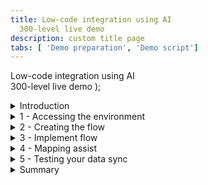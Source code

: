 ```yaml
---
title: Low-code integration using AI
  300-level live demo
description: custom title page
tabs: [ 'Demo preparation', 'Demo script']
---
```


  <span>
    Low-code integration using AI <br /> 300-level live demo
  </span> );

<span id="top"></span>

<details>
<summary>Introduction</summary>

<br/>

Data mapping is among the most important design steps in building an integration flow. This design-time task is usually the most tedious, time-consuming, complex, and error-prone because it requires deep understanding of all the data fields on the source and target systems. Building a successful data mapping also requires business analysis, domain expertise, and technical knowledge on both source and target systems.

<br/>

Our goal in creating Mapping Assist was to simplify and automate data mapping. And when coupled with the extensive list of pre-built, security rich connectors, it can accelerate the delivery of value to the business through integration.

<br/>

This demo uses AI and low-code integration to synchronize contact information between Salesforce and Insightly CRM. We will recognize and automatically match high confidence field matches and recommend and assist with matching other fields where there is lower confidence. The Mapping Assist capability learns from previously accepted matches to raise the confidence levels in the future.

<br/>

Using AI-assisted mapping, we can reduce errors and speed integration development.

<br/>

In the demo, we will execute the following steps: <br/>
•	Access the Cloud Pak for Integration environment and explore the capabilities <br/>
•	Create and implement an API-enabled flow to map the fields for 'contact' between Salesforce and Insightly CRM <br/>
•	Auto-map all fields wherever the matching confidence is higher than 80% <br/>
•	Process relevant and fine-grained field level suggestions that are provided when the confidence is between 30%-100% <br/>
•	Generate a data transformation when the field formats do not match <br/>
•	Execute the flow to see the results <br/>

<br/>

Let’s get started!

<br/>

(Demo slides [here](./Mapping-Assist-Opening-and-Closing-Slides.pptx))

<br/>

</details>

<details>
<summary>1 - Accessing the environment</summary>

<br/>

| **1.1** | **Log in to Cloud Pak for Integration** |
| :--- | :--- |
| **Actions** | Open Cloud Pak for Integration and click on **IBM provided credentials (admin only)** <br/><br/> Log in with your admin user and password |
| **Narration** | As businesses execute a digital transformation, every organization seeks to move faster than before. But going fast without the right approach, guided by real-world operational data, has caused 70% of digital transformations to fail. A new approach with automation and continuous improvement fed by AI algorithms is required. IBM Cloud Pak for Integration is a hybrid integration solution that provides an automated and closed-loop lifecycle across multiple styles of enterprise integration. With IBM Cloud Pak for Integration, companies can speed integration development, reduce costs and maintain enhanced security, governance and availability. Let’s see IBM Cloud Pak for Integration in action. Here I have a cloud version of the product on IBM Cloud. Let me log in. |
| **Screenshots** | <br/> ![](images/mapping-assist-1-1-1.png) <br/><br/> ![](images/mapping-assist-1-1-2.png) |

| **1.2** | **Cloud Pak for Integration home** |
| :--- | :--- |
| **Action** | Show the home page and click on **Integration Capabilities** |
| **Narration** | Welcome to IBM Cloud Pak for Integration! We’re now at the home screen showing all the capabilities of the Cloud Pak brought together in one place. Specialized integration capabilities — for API management, application integration, messaging and more — are built on top of powerful automation services. Let’s see the Integration Capabilities available in this Cloud Pak for Integration. |
| **Screenshot** | <br/> ![](images/mapping-assist-1-2-1.png) |

| **1.3** | **Cloud Pak for Integration home** |
| :--- | :--- |
| **Action** | Show the **Integration Capabilities** page and open the Designer (**ace-designer-demo**) |
| **Narration** | As you can see, through a single interface you are able to access all the integration capabilities your team needs, including API Management, Application Integration, Enterprise Messaging, Events, and High-Speed Transfer. <br/><br/> In this demo, we use the App Connect Designer mapping assist capability to speed the transformation of complex data formats used by cloud applications such as Salesforce and Insightly. Let’s open our App Connect Designer. |
| **Screenshot** | <br/> ![](images/mapping-assist-1-3-1.png) |

<br/>

**[Go to top](#top)**

</details>

<details>
<summary>2 - Creating the flow</summary>

<br/>

| **2.1** | **Create flows for an API** |
| :--- | :--- |
| **Actions** | Click **Create flows for an API** (1) <br/><br/> In the API title, replace Untitled API with **Contact API** (2) <br/><br/> In the model name, enter **Contact** and click on **Create model** (3) |
| **Narration** | Here we are in the designer tooling. This is where we can create all our API integration flows and manage our connectivity to our services and endpoints. As we begin, there is nothing here yet, so let’s build some integration logic. Let’s see how simple it is to create our flow for an API. First, we need to create a model for our contact. |
| **Screenshots** | <br/> ![](images/mapping-assist-2-1-1.png) <br/><br/> ![](images/mapping-assist-2-1-2.png) |

| **2.2** | **Create properties** |
| :--- | :--- |
| **Actions** | In the property name, enter **ID**, click **Add property** <br/><br/> Repeat the same steps to include **FirstName**, **LastName**, **Email**, **Address**, **Phone**, and **Mobile** (1) <br/><br/> Click on **Operations** (2) |
| **Narration** | Let's start by defining our properties. There will be an ID, First Name, Last Name, Email, Address, Phone and Mobile Phone. As you can see, we are developing our API based on a model.  It's completely model driven and we've just modeled our 'contact' object.  Next we'll design and implement the operation that is related to this contact model. |
| **Screenshot** | <br/> ![](images/mapping-assist-2-2-1.png) |

| **2.3** | **Create operation** |
| :--- | :--- |
| **Actions** | On the **Select an operation to add** combobox, select **Create Contact** (1) <br/><br/> Then, click **Implement flow** (2) |
| **Narration** | First, we select the 'Create Contact' operation. This operation syncs the data from Salesforce to Insightly CRM. Let's implement our API flow. |
| **Screenshot** | <br/> ![](images/mapping-assist-2-3-1.png) |

<br/>

**[Go to top](#top)**

</details>

<details>
<summary>3 - Implement flow</summary>

<br/>

| **3.1** | **Adjust response** |
| :--- | :--- |
| **Actions** | Click on the **Response** node (1) <br/><br/> Enter **ID** in the *ID field (2), and select the request **ID** (3) object |
| **Narration** | Here we have our demo flow. In the designer flow editor, we can edit and change our flow. Before we start to create our flow, let's adjust the Response. Because we will not use the API response, we can have a really simple response. We just need to have a response ID. |
| **Screenshots** | <br/> ![](images/mapping-assist-3-0-1.png) <br/><br/> ![](images/mapping-assist-3-0-2.png) |

| **3.2** | **Retrieve contacts** |
| :--- | :--- |
| **Actions** | Click the **plus** icon (1) <br/><br/> Search for the **Salesforce** connector (2) <br/><br/> From your pre-configured Salesforce connector, select **Retrieve contacts** (3) <br/><br/> Select **Process 10 items from the collection** (4) |
| **Narration** | Our API will be really simple, it will retrieve the contacts from SalesForce and then for each contact that is retrieved we will sync the data to Insightly CRM. Let's include our pre-configured SalesForce connector, and select the retrieve contacts operation. |
| **Screenshots** | <br/> ![](images/mapping-assist-3-1-1.png) <br/><br/> ![](images/mapping-assist-3-1-2.png) <br/><br/> ![](images/mapping-assist-3-1-3.png) |

| **3.3** | **'For each' statement** |
| :--- | :--- |
| **Actions** | Click the **plus** icon (1) <br/><br/> Then, open the **Toolbox** tab (2) and select the **For each** statement (3) <br/><br/> Enter **Contacts** in the *Select the collection of items to process* field (4), and select the **Salesforce Contacts** object (5) |
| **Narration** | Now, we need to add a 'for each' statement, because we need to retrieve all the contacts from SalesForce and for each contact we need to create this contact in the Insightly CRM. We select the SalesForce contacts object as the object to be processed. |
| **Screenshots** | <br/> ![](images/mapping-assist-3-2-1.png) <br/><br/> ![](images/mapping-assist-3-2-2.png) <br/><br/> ![](images/mapping-assist-3-2-3.png) |

| **3.4** | **Create contacts** |
| :--- | :--- |
| **Actions** | On the For each loop, click the **plus** icon (1) <br/><br/> On the Applications tab, search for the **Insightly** connector (2) and select the **Create contact** (3) operation |
| **Narration** | Now we are configuring our flow to connect to the Insightly CRM. Our Insightly account is pre-configured, so we select the Create Contact operation, and mapping assist feature will start to work on background to generate some suggestions for us to populate the target field in Insightly. |
| **Screenshots** | <br/> ![](images/mapping-assist-3-3-1.png) <br/><br/> ![](images/mapping-assist-3-3-2.png) <br/><br/> ![](images/mapping-assist-3-3-3.png) |

<br/>

**[Go to top](#top)**

</details>

<details>
<summary>4 - Mapping assist</summary>

<br/>

| **4.1** | **View suggestions** |
| :--- | :--- |
| **Action** | Show the Mapping Assist suggestions (1) and click **View suggestions** (2) |
| **Narration** | In the node, you can manually define the map between SalesForce and Insightly fields. However, this is difficult because there are lots of fields and the products might use different field names for the same objects. With Mapping Assist, you don't need to type all of these mapping. Let's use AI to simplify our work!  Once the Insightly Create Contact node is added, mapping suggestions are generated and the best possible matches (top suggestions) are presented which can be automatically inserted into fields with a single click. These top suggestions have an 80% (or higher) accuracy rate, and the count (22 suggestions) identifies the total number of fields that will be populated with mappings. |
| **Screenshot** | <br/> ![](images/mapping-assist-4-1-1.png) |

| **4.2** | **Apply suggestions** |
| :--- | :--- |
| **Action** | Show the Mapping Assist suggestions (1) and click **Apply suggestions** (2) |
| **Narration** | By clicking on 'View suggestions,' all suggestions with a confidence score of above 80% are automatically displayed into the Insightly Create Contact node. Note there are suggestions for simple fields as well as more complex nested fields. Mapping Assist uses a pre-trained AI algorithm to provide intelligent, customized data map suggestions. From this interface, we can clear the suggestions, or we can accept and apply the suggestions. |
| **Screenshot** | <br/> ![](images/mapping-assist-4-2-1.png) |

| **4.3** | **Adjust other suggestions** |
| :--- | :--- |
| **Actions** | Click on the **Other address postcode** field (1) <br/><br/> Select the **Other Zip/Postal Code** mapping suggestion (2) <br/><br/> Note: If you have any other field (e.g., date of birth) that is not mapped to the *For each* element (orange icon), replace it to use the *For each* element |
| **Narration** | These 22 suggestions are the fields where the matching confidence is higher than 80%. So mapping assist in the background evaluates this confidence level and only fills the fields that are higher than 80%. But there are also other suggestions for the other fields. And we can see these suggestions too. For example, let's see the field 'Other address postcode.' When we click on the field, we can see a suggestion to map to 'Other Zip/Post Code' from the Salesforce Contact object, with confidence lower than 80% It has a confidence level of 72%. Let's accept this mapping.  In our next run this will be remembered by mapping assist, and it will show for you as one of the top suggestions. To improve accuracy in future mappings, Mapping Assist collects and stores the mapping data in an internal database by tracking your mapping history of flows that are started. For example, as you mapped Other address postcode to Other Zip/Post Code, this mapping is remembered and Mapping Assist suggests it in future flow mappings with a 100% confidence rating and it will be mapped any time a user chooses to Insert Suggestions. |
| **Screenshot** | <br/> ![](images/mapping-assist-4-3-1.png) |

| **4.4** | **Generate a transformation** |
| :--- | :--- |
| **Actions** | On the *Assistant name* field, click on the **Assistant's Name** mapping and select **Generate transformation** (1) <br/><br/> On the *Generate transformation* dialog, enter **John Lennon** as the first source name and enter **J. Lennon** under *'Assistant name' examples (target)* <br/><br/> Repeat the same steps to include four more assistants' names using the same transformation format (e.g., **Paul McCartney**, **P. McCartney**; **George Harrison**, **G. Harrison**; **Ringo Starr**, **R. Starr**; **Pete Best**, **P. Best** (2) br/><br/> Click **Generate transformation** (3) <br/><br/> Click **Insert transformation** (4) <br/><br/> Click **Done** (5) |
| **Narration** | If a text field is populated with a single mapping from a top suggestion or from the Suggested mappings list, but the data format of the 'source' mapping does not match the data format of the 'target' field that is populated, you can generate a JSONata expression to define how the source data should be presented in the target application. Let's explore it with the 'Assistant's Name' field. We just need to select Generate transformation. The Generate transformation panel opens with five blank source and corresponding target fields that you can use for mapping data formats. We just need to provide at least five examples of source and target formats to show the preferred format for the target field. Great! Using Cloud Pak for Integration and the Mapping Assist capability, we were able to easily create a data sync between two CRM solutions without any code. |
| **Screenshots** | <br/> ![](images/mapping-assist-4-4-1.png) <br/><br/> ![](images/mapping-assist-4-4-2.png) <br/><br/> ![](images/mapping-assist-4-4-3.png) |

<br/>

**[Go to top](#top)**

</details>

<details>
<summary>5 - Testing your data sync</summary>

<br/>

| **5.1** | **Checking the target contacts** |
| :--- | :--- |
| **Actions** | Open your **Insightly** home page (1) <br/><br/> Open the **Contacts** view (2) <br/><br/> Check that there are only **21** pre-created contacts and **no** Babara Levy contact (3) |
| **Narration** | Before we test our data sync flow, let's check the contacts that we have available in our target contacts. Let's open our pre-created Insightly CRM account and see the available contacts before we execute the flow. As you can see, we only have 21 pre-created contacts, and we don't have a contact named Babara Levy. After the test of our flow, we should have more 2 or 3 new contacts here, and Babara Levy should be one of our contacts. |
| **Screenshots** | <br/> ![](images/mapping-assist-5-1-1.png) <br/><br/> ![](images/mapping-assist-5-1-2.png) |

| **5.2** | **Testing the API** |
| :--- | :--- |
| **Actions** | Go back to the Cloud Pak for Integration App Connect Designer page <br/><br/> Start your flow (1) <br/><br/> Open the **Test** tab (2) <br/><br/> Click on **POST /Contact** (3) <br/><br/> Open the **Try it** tab (4) <br/><br/> Scroll down to see the body field, and click **Generate** (5) to create some dummy body content <br/><br/> Click on **Send** (6), and you should see a **201 Created** response in the Response field (7) |
| **Narration** | It is time to test our data sync. First, we need to start our flow. Now that the flow is started, let's test it. Because our flow is not using any parameters from the API request to filter the Salesforce Contacts retrieve, you can use any body content to invoke our flow. Great, our data sync was executed. |
| **Screenshots** | <br/> ![](images/mapping-assist-5-2-1.png) <br/><br/> ![](images/mapping-assist-5-2-2.png) <br/><br/> ![](images/mapping-assist-5-2-3.png) |

| **5.3** | **Checking the data sync** |
| :--- | :--- |
| **Actions** | Go back to the **Insightly Contacts** page <br/><br/> Refresh the **Contacts** page (1) <br/><br/> Explore the new contacts (without the sample_data tags) (2) <br/><br/> Click on any contact (e.g., Babara Levy) (3), and show the new format of the assistant's name based on the function that we defined in the flow (4) |
| **Narration** | Now, let's check our new contacts. We should have at least two new contacts. These new contacts are the contacts with Assistant's Name. Because the other contacts do not have the Assistant's name, our transformation function will fail, so the data will not be exported because we are not handling empty Assistant in our function. In a real scenario, we can easily do it.  Let's refresh the contacts page, and voila, here are our new contacts. Let's check the contact to see the new Assistant's name format. Great! Everything works as expected. |
| **Screenshots** | <br/> ![](images/mapping-assist-5-3-1.png) <br/><br/> ![](images/mapping-assist-5-3-2.png) <br/><br/> ![](images/mapping-assist-5-3-3.png) |

<br/>

**[Go to top](#top)**

</details>

<details>
<summary>Summary</summary>

<br/>

As we mentioned in the beginning, data mapping is difficult, time-consuming, and error-prone. In this demo, we showed how AI powered mapping assist can alleviate these issues. We can auto-map all fields wherever the matching confidence is higher than 80%, and we can also process relevant and fine-grained field level suggestions that are provided when the confidence is between 30%-100%. Note that Mapping Assist learns from these previously selected mappings and will show these as top suggestions when a similar source and target mapping is attempted in the future. We also generated a data transformation by providing examples of source and target data when fields do not have the same format. AI is used to determine the pattern and generate the transformation.

<br/>

Using AI powered mapping assist reduces development time and eliminates errors.

<br/>

(Demo slides [here](./Mapping-Assist-Opening-and-Closing-Slides.pptx))

<br/>

**[Go to top](#place1)**

</details>
